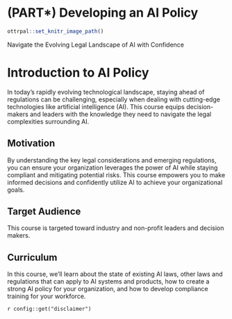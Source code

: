 
# (PART\*) Developing an AI Policy {-}

```r
ottrpal::set_knitr_image_path()
```
Navigate the Evolving Legal Landscape of AI with Confidence

# Introduction to AI Policy

In today's rapidly evolving technological landscape, staying ahead of regulations can be challenging, especially when dealing with cutting-edge technologies like artificial intelligence (AI). This course equips decision-makers and leaders with the knowledge they need to navigate the legal complexities surrounding AI.

## Motivation

By understanding the key legal considerations and emerging regulations, you can ensure your organization leverages the power of AI while staying compliant and mitigating potential risks. This course empowers you to make informed decisions and confidently utilize AI to achieve your organizational goals.

## Target Audience  

This course is targeted toward industry and non-profit leaders and decision makers.

## Curriculum  

In this course, we’ll learn about the state of existing AI laws, other laws and regulations that can apply to AI systems and products, how to create a strong AI policy for your organization, and how to develop compliance training for your workforce.

<div class = disclaimer>
`r config::get("disclaimer")`
</div>
